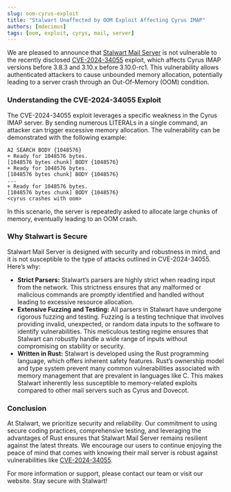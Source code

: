 ```yaml
---
slug: oom-cyrus-exploit
title: "Stalwart Unaffected by OOM Exploit Affecting Cyrus IMAP"
authors: [mdecimus]
tags: [oom, exploit, cyrys, mail, server]
---
```


We are pleased to announce that [Stalwart Mail Server](https://github.com/stalwartlabs/mail-server) is not vulnerable to the recently disclosed [CVE-2024-34055](https://nvd.nist.gov/vuln/detail/CVE-2024-34055) exploit, which affects Cyrus IMAP versions before 3.8.3 and 3.10.x before 3.10.0-rc1. This vulnerability allows authenticated attackers to cause unbounded memory allocation, potentially leading to a server crash through an Out-Of-Memory (OOM) condition.

### Understanding the CVE-2024-34055 Exploit

The CVE-2024-34055 exploit leverages a specific weakness in the Cyrus IMAP server. By sending numerous LITERALs in a single command, an attacker can trigger excessive memory allocation. The vulnerability can be demonstrated with the following example:

```
A2 SEARCH BODY {1048576}
+ Ready for 1048576 bytes.
[1048576 bytes chunk] BODY {1048576}
+ Ready for 1048576 bytes.
[1048576 bytes chunk] BODY {1048576}
...
+ Ready for 1048576 bytes.
[1048576 bytes chunk] BODY {1048576}
<cyrus crashes with oom>
```

In this scenario, the server is repeatedly asked to allocate large chunks of memory, eventually leading to an OOM crash.

### Why Stalwart is Secure

Stalwart Mail Server is designed with security and robustness in mind, and it is not susceptible to the type of attacks outlined in CVE-2024-34055. Here’s why:

- **Strict Parsers:** Stalwart’s parsers are highly strict when reading input from the network. This strictness ensures that any malformed or malicious commands are promptly identified and handled without leading to excessive resource allocation.
- **Extensive Fuzzing and Testing:** All parsers in Stalwart have undergone rigorous fuzzing and testing. Fuzzing is a testing technique that involves providing invalid, unexpected, or random data inputs to the software to identify vulnerabilities. This meticulous testing regime ensures that Stalwart can robustly handle a wide range of inputs without compromising on stability or security.
- **Written in Rust:** Stalwart is developed using the Rust programming language, which offers inherent safety features. Rust’s ownership model and type system prevent many common vulnerabilities associated with memory management that are prevalent in languages like C. This makes Stalwart inherently less susceptible to memory-related exploits compared to other mail servers such as Cyrus and Dovecot.

### Conclusion

At Stalwart, we prioritize security and reliability. Our commitment to using secure coding practices, comprehensive testing, and leveraging the advantages of Rust ensures that Stalwart Mail Server remains resilient against the latest threats. We encourage our users to continue enjoying the peace of mind that comes with knowing their mail server is robust against vulnerabilities like [CVE-2024-34055](https://nvd.nist.gov/vuln/detail/CVE-2024-34055).

For more information or support, please contact our team or visit our website. Stay secure with Stalwart!
